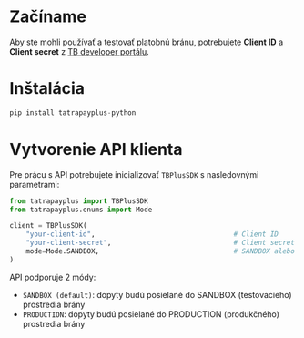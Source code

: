 # Začíname

Aby ste mohli používať a testovať platobnú bránu, potrebujete **Client ID** a **Client secret** z [TB developer portálu](https://developer.tatrabanka.sk/).

# Inštalácia
```python
pip install tatrapayplus-python
```
# Vytvorenie API klienta

Pre prácu s API potrebujete inicializovať `TBPlusSDK` s nasledovnými parametrami:

```python
from tatrapayplus import TBPlusSDK
from tatrapayplus.enums import Mode

client = TBPlusSDK(
    "your-client-id",                                  # Client ID
    "your-client-secret",                              # Client secret
    mode=Mode.SANDBOX,                                 # SANDBOX alebo PRODUCTION
)
```

API podporuje 2 módy:
- `SANDBOX (default)`: dopyty budú posielané do SANDBOX (testovacieho) prostredia brány
- `PRODUCTION`: dopyty budú posielané do PRODUCTION (produkčného) prostredia brány